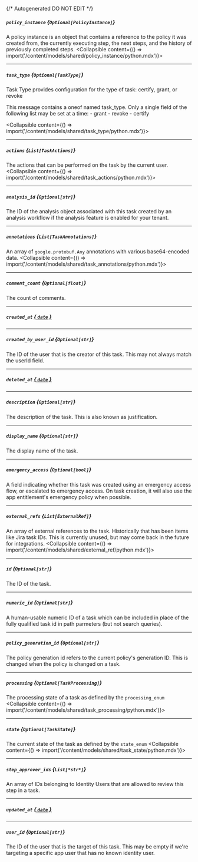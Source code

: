 {/* Autogenerated DO NOT EDIT  */}

##### `policy_instance` *{`Optional[PolicyInstance]`}*
A policy instance is an object that contains a reference to the policy it was created from, the currently executing step, the next steps, and the history of previously completed steps.
<Collapsible content={() => import('/content/models/shared/policy_instance/python.mdx')}>
</Collapsible>

---
##### `task_type` *{`Optional[TaskType]`}*
Task Type provides configuration for the type of task: certify, grant, or revoke

This message contains a oneof named task_type. Only a single field of the following list may be set at a time:
  \- grant
  \- revoke
  \- certify

<Collapsible content={() => import('/content/models/shared/task_type/python.mdx')}>
</Collapsible>

---
##### `actions` *{`List[TaskActions]`}*
The actions that can be performed on the task by the current user.
<Collapsible content={() => import('/content/models/shared/task_actions/python.mdx')}>
</Collapsible>

---
##### `analysis_id` *{`Optional[str]`}*
The ID of the analysis object associated with this task created by an analysis workflow if the analysis feature is enabled for your tenant.

---
##### `annotations` *{`List[TaskAnnotations]`}*
An array of `google.protobuf.Any` annotations with various base64\-encoded data.
<Collapsible content={() => import('/content/models/shared/task_annotations/python.mdx')}>
</Collapsible>

---
##### `comment_count` *{`Optional[float]`}*
The count of comments.

---
##### `created_at` [*{ `date` }*](https://docs.python.org/3/library/datetime.html#date-objects)

---
##### `created_by_user_id` *{`Optional[str]`}*
The ID of the user that is the creator of this task. This may not always match the userId field.

---
##### `deleted_at` [*{ `date` }*](https://docs.python.org/3/library/datetime.html#date-objects)

---
##### `description` *{`Optional[str]`}*
The description of the task. This is also known as justification.

---
##### `display_name` *{`Optional[str]`}*
The display name of the task.

---
##### `emergency_access` *{`Optional[bool]`}*
A field indicating whether this task was created using an emergency access flow, or escalated to emergency access. On task creation, it will also use the app entitlement's emergency policy when possible.

---
##### `external_refs` *{`List[ExternalRef]`}*
An array of external references to the task. Historically that has been items like Jira task IDs. This is currently unused, but may come back in the future for integrations.
<Collapsible content={() => import('/content/models/shared/external_ref/python.mdx')}>
</Collapsible>

---
##### `id` *{`Optional[str]`}*
The ID of the task.

---
##### `numeric_id` *{`Optional[str]`}*
A human\-usable numeric ID of a task which can be included in place of the fully qualified task id in path parmeters (but not search queries).

---
##### `policy_generation_id` *{`Optional[str]`}*
The policy generation id refers to the current policy's generation ID. This is changed when the policy is changed on a task.

---
##### `processing` *{`Optional[TaskProcessing]`}*
The processing state of a task as defined by the `processing_enum`
<Collapsible content={() => import('/content/models/shared/task_processing/python.mdx')}>
</Collapsible>

---
##### `state` *{`Optional[TaskState]`}*
The current state of the task as defined by the `state_enum`
<Collapsible content={() => import('/content/models/shared/task_state/python.mdx')}>
</Collapsible>

---
##### `step_approver_ids` *{`List[*str*]`}*
An array of IDs belonging to Identity Users that are allowed to review this step in a task.

---
##### `updated_at` [*{ `date` }*](https://docs.python.org/3/library/datetime.html#date-objects)

---
##### `user_id` *{`Optional[str]`}*
The ID of the user that is the target of this task. This may be empty if we're targeting a specific app user that has no known identity user.

